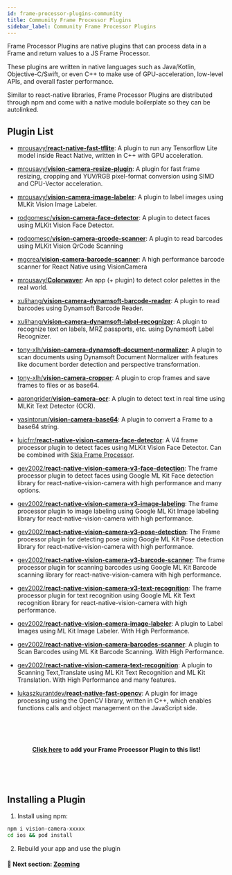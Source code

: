 ```yaml
---
id: frame-processor-plugins-community
title: Community Frame Processor Plugins
sidebar_label: Community Frame Processor Plugins
---
```


Frame Processor Plugins are native plugins that can process data in a Frame and return values to a JS Frame Processor.

These plugins are written in native languages such as Java/Kotlin, Objective-C/Swift, or even C++ to make use of GPU-acceleration, low-level APIs, and overall faster performance.

Similar to react-native libraries, Frame Processor Plugins are distributed through npm and come with a native module boilerplate so they can be autolinked.

## Plugin List

* [mrousavy/**react-native-fast-tflite**](https://github.com/mrousavy/react-native-fast-tflite): A plugin to run any Tensorflow Lite model inside React Native, written in C++ with GPU acceleration.
* [mrousavy/**vision-camera-resize-plugin**](https://github.com/mrousavy/vision-camera-resize-plugin): A plugin for fast frame resizing, cropping and YUV/RGB pixel-format conversion using SIMD and CPU-Vector acceleration.
* [mrousavy/**vision-camera-image-labeler**](https://github.com/mrousavy/vision-camera-image-labeler): A plugin to label images using MLKit Vision Image Labeler.
* [rodgomesc/**vision-camera-face-detector**](https://github.com/rodgomesc/vision-camera-face-detector): A plugin to detect faces using MLKit Vision Face Detector.
* [rodgomesc/**vision-camera-qrcode-scanner**](https://github.com/rodgomesc/vision-camera-qrcode-scanner): A plugin to read barcodes using MLKit Vision QrCode Scanning
* [mgcrea/**vision-camera-barcode-scanner**](https://github.com/mgcrea/vision-camera-barcode-scanner): A high performance barcode scanner for React Native using VisionCamera
* [mrousavy/**Colorwaver**](https://github.com/mrousavy/Colorwaver): An app (+ plugin) to detect color palettes in the real world.
* [xulihang/**vision-camera-dynamsoft-barcode-reader**](https://github.com/xulihang/vision-camera-dynamsoft-barcode-reader): A plugin to read barcodes using Dynamsoft Barcode Reader.
* [xulihang/**vision-camera-dynamsoft-label-recognizer**](https://github.com/xulihang/vision-camera-dynamsoft-label-recognizer): A plugin to recognize text on labels, MRZ passports, etc. using Dynamsoft Label Recognizer.
* [tony-xlh/**vision-camera-dynamsoft-document-normalizer**](https://github.com/tony-xlh/vision-camera-dynamsoft-document-normalizer): A plugin to scan documents using Dynamsoft Document Normalizer with features like document border detection and perspective transformation.
* [tony-xlh/**vision-camera-cropper**](https://github.com/tony-xlh/vision-camera-cropper): A plugin to crop frames and save frames to files or as base64.
* [aarongrider/**vision-camera-ocr**](https://github.com/aarongrider/vision-camera-ocr): A plugin to detect text in real time using MLKit Text Detector (OCR).
* [yasintorun/**vision-camera-base64**](https://github.com/yasintorun/vision-camera-base64): A plugin to convert a Frame to a base64 string.
* [luicfrr/**react-native-vision-camera-face-detector**](https://github.com/luicfrr/react-native-vision-camera-face-detector): A V4 frame processor plugin to detect faces using MLKit Vision Face Detector. Can be combined with [Skia Frame Processor](https://github.com/mrousavy/FaceBlurApp).
* [gev2002/**react-native-vision-camera-v3-face-detection**](https://github.com/gev2002/react-native-vision-camera-v3-face-detection): The frame processor plugin to detect faces using Google ML Kit Face detection library for react-native-vision-camera with high performance and many options.
* [gev2002/**react-native-vision-camera-v3-image-labeling**](https://github.com/gev2002/react-native-vision-camera-v3-image-labeling): The frame processor plugin to image labeling using Google ML Kit Image labeling library for react-native-vision-camera with high performance.
* [gev2002/**react-native-vision-camera-v3-pose-detection**](https://github.com/gev2002/react-native-vision-camera-v3-pose-detection): The Frame processor plugin for detecting pose using Google ML Kit Pose detection library for react-native-vision-camera with high performance.
* [gev2002/**react-native-vision-camera-v3-barcode-scanner**](https://github.com/gev2002/react-native-vision-camera-v3-barcode-scanner): The frame processor plugin for scanning barcodes using Google ML Kit Barcode scanning library for react-native-vision-camera with high performance.
* [gev2002/**react-native-vision-camera-v3-text-recognition**](https://github.com/gev2002/react-native-vision-camera-v3-text-recognition): The frame processor plugin for text recognition using Google ML Kit Text recognition library for react-native-vision-camera with high performance.

* [gev2002/**react-native-vision-camera-image-labeler**](https://github.com/gev2002/react-native-vision-camera-image-labeler): A plugin to Label Images using ML Kit Image Labeler. With High Performance.
* [gev2002/**react-native-vision-camera-barcodes-scanner**](https://github.com/gev2002/react-native-vision-camera-barcodes-scanner): A plugin to Scan Barcodes using ML Kit Barcode Scanning. With High Performance.
* [gev2002/**react-native-vision-camera-text-recognition**](https://github.com/gev2002/react-native-vision-camera-text-recognition): A plugin to Scanning Text,Translate using ML Kit Text Recognition and ML Kit Translation. With High Performance and many features.
* [lukaszkurantdev/**react-native-fast-opencv**](https://github.com/lukaszkurantdev/react-native-fast-opencv): A plugin for image processing using the OpenCV library, written in C++, which enables functions calls and object management on the JavaScript side.


<!-- Add your Frame Processor Plugin to the end of the list above! -->



<br />
<br />
<br />
<p align="center">
<b>
<a href="https://github.com/mrousavy/react-native-vision-camera/edit/main/docs/docs/guides/FRAME_PROCESSOR_PLUGINS_COMMUNITY.mdx">Click here</a> to add your Frame Processor Plugin to this list!
</b>
</p>
<br />
<br />
<br />



## Installing a Plugin

1. Install using npm:

```sh
npm i vision-camera-xxxxx
cd ios && pod install
```

2. Rebuild your app and use the plugin



#### 🚀 Next section: [Zooming](/docs/guides/zooming)
